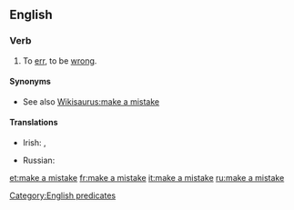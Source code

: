 ==English==

===Verb===
{{head|en|verb|head=[[make]] a [[mistake]]}}

# To [[err]], to be [[wrong]].

====Synonyms====
* See also [[Wikisaurus:make a mistake]]

====Translations====
{{trans-top|to err}}
* Irish: {{t|ga|déan earráid}}, {{t|ga|déan dearmad}}
{{trans-mid}}
* Russian: {{t+|ru|ошибаться|sc=Cyrl}}
{{trans-bottom}}

[[Category:English predicates]]

[[et:make a mistake]]
[[fr:make a mistake]]
[[it:make a mistake]]
[[ru:make a mistake]]